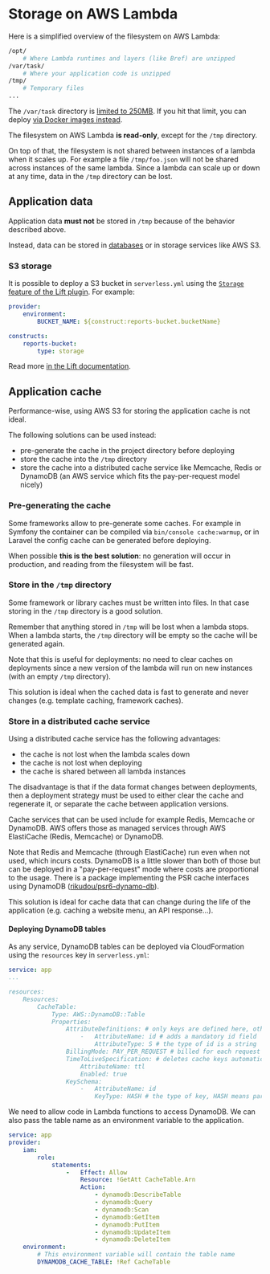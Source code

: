 
# Storage on AWS Lambda

Here is a simplified overview of the filesystem on AWS Lambda:

```bash
/opt/
    # Where Lambda runtimes and layers (like Bref) are unzipped
/var/task/
    # Where your application code is unzipped
/tmp/
    # Temporary files
...
```

The `/var/task` directory is [limited to 250MB](https://docs.aws.amazon.com/lambda/latest/dg/gettingstarted-limits.html#function-configuration-deployment-and-execution). If you hit that limit, you can deploy [via Docker images instead](../deploy/docker.mdx).

The filesystem on AWS Lambda **is read-only**, except for the `/tmp` directory.

On top of that, the filesystem is not shared between instances of a lambda when it scales up. For example a file `/tmp/foo.json` will not be shared across instances of the same lambda. Since a lambda can scale up or down at any time, data in the `/tmp` directory can be lost.

## Application data

Application data **must not** be stored in `/tmp` because of the behavior described above.

Instead, data can be stored in [databases](/docs/environment/database.md) or in storage services like AWS S3.

### S3 storage

It is possible to deploy a S3 bucket in `serverless.yml` using the [`Storage` feature of the Lift plugin](https://github.com/getlift/lift/blob/master/docs/storage.md). For example:

```yml filename="serverless.yml"
provider:
    environment:
        BUCKET_NAME: ${construct:reports-bucket.bucketName}

constructs:
    reports-bucket:
        type: storage
```

Read more <a href="https://github.com/getlift/lift/blob/master/docs/storage.md">in the Lift documentation</a>.

## Application cache

Performance-wise, using AWS S3 for storing the application cache is not ideal.

The following solutions can be used instead:

- pre-generate the cache in the project directory before deploying
- store the cache into the `/tmp` directory
- store the cache into a distributed cache service like Memcache, Redis or DynamoDB (an AWS service which fits the pay-per-request model nicely)

### Pre-generating the cache

Some frameworks allow to pre-generate some caches. For example in Symfony the container can be compiled via `bin/console cache:warmup`, or in Laravel the config cache can be generated before deploying.

When possible **this is the best solution**: no generation will occur in production, and reading from the filesystem will be fast.

### Store in the `/tmp` directory

Some framework or library caches must be written into files. In that case storing in the `/tmp` directory is a good solution.

Remember that anything stored in `/tmp` will be lost when a lambda stops. When a lambda starts, the `/tmp` directory will be empty so the cache will be generated again.

Note that this is useful for deployments: no need to clear caches on deployments since a new version of the lambda will run on new instances (with an empty `/tmp` directory).

This solution is ideal when the cached data is fast to generate and never changes (e.g. template caching, framework caches).

### Store in a distributed cache service

Using a distributed cache service has the following advantages:

- the cache is not lost when the lambda scales down
- the cache is not lost when deploying
- the cache is shared between all lambda instances

The disadvantage is that if the data format changes between deployments, then a deployment strategy must be used to either clear the cache and regenerate it, or separate the cache between application versions.

Cache services that can be used include for example Redis, Memcache or DynamoDB. AWS offers those as managed services through AWS ElastiCache (Redis, Memcache) or DynamoDB.

Note that Redis and Memcache (through ElastiCache) run even when not used, which incurs costs. DynamoDB is a little slower than both of those but can be deployed in a "pay-per-request" mode where costs are proportional to the usage. There is a package implementing the PSR cache interfaces using DynamoDB ([rikudou/psr6-dynamo-db](https://github.com/RikudouSage/DynamoDbCachePsr6)).

This solution is ideal for cache data that can change during the life of the application (e.g. caching a website menu, an API response…).

#### Deploying DynamoDB tables

As any service, DynamoDB tables can be deployed via CloudFormation using the `resources` key in `serverless.yml`:

```yml filename="serverless.yml"
service: app
...

resources:
    Resources:
        CacheTable:
            Type: AWS::DynamoDB::Table
            Properties:
                AttributeDefinitions: # only keys are defined here, other attributes are dynamic
                    -   AttributeName: id # adds a mandatory id field
                        AttributeType: S # the type of id is a string
                BillingMode: PAY_PER_REQUEST # billed for each request instead of paying for a constant capacity
                TimeToLiveSpecification: # deletes cache keys automatically based on a ttl field which contains a timestamp
                    AttributeName: ttl
                    Enabled: true
                KeySchema:
                    -   AttributeName: id
                        KeyType: HASH # the type of key, HASH means partition key (similar to primary keys in SQL)
```

We need to allow code in Lambda functions to access DynamoDB.
We can also pass the table name as an environment variable to the application.

```yml filename="serverless.yml"
service: app
provider:
    iam:
        role:
            statements:
                -   Effect: Allow
                    Resource: !GetAtt CacheTable.Arn
                    Action:
                        - dynamodb:DescribeTable
                        - dynamodb:Query
                        - dynamodb:Scan
                        - dynamodb:GetItem
                        - dynamodb:PutItem
                        - dynamodb:UpdateItem
                        - dynamodb:DeleteItem
    environment:
        # This environment variable will contain the table name
        DYNAMODB_CACHE_TABLE: !Ref CacheTable
```
